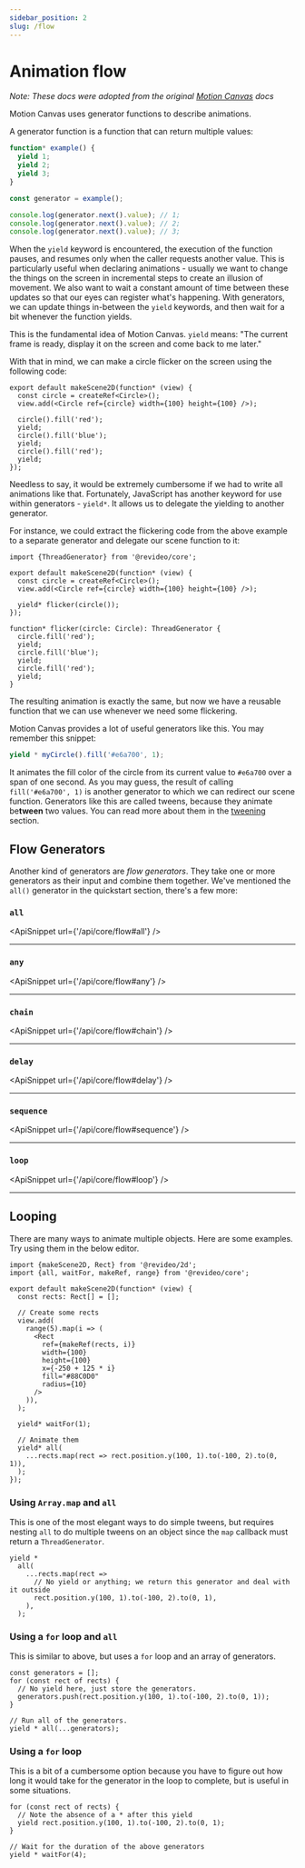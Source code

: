 ```yaml
---
sidebar_position: 2
slug: /flow
---
```



# Animation flow

_Note: These docs were adopted from the original
[Motion Canvas](https://motioncanvas.io/docs/) docs_

Motion Canvas uses generator functions to describe animations.

A generator function is a function that can return multiple values:

```ts
function* example() {
  yield 1;
  yield 2;
  yield 3;
}

const generator = example();

console.log(generator.next().value); // 1;
console.log(generator.next().value); // 2;
console.log(generator.next().value); // 3;
```

When the `yield` keyword is encountered, the execution of the function pauses,
and resumes only when the caller requests another value. This is particularly
useful when declaring animations - usually we want to change the things on the
screen in incremental steps to create an illusion of movement. We also want to
wait a constant amount of time between these updates so that our eyes can
register what's happening. With generators, we can update things in-between the
`yield` keywords, and then wait for a bit whenever the function yields.

This is the fundamental idea of Motion Canvas. `yield` means: "The current frame
is ready, display it on the screen and come back to me later."

With that in mind, we can make a circle flicker on the screen using the
following code:

```tsx
export default makeScene2D(function* (view) {
  const circle = createRef<Circle>();
  view.add(<Circle ref={circle} width={100} height={100} />);

  circle().fill('red');
  yield;
  circle().fill('blue');
  yield;
  circle().fill('red');
  yield;
});
```

Needless to say, it would be extremely cumbersome if we had to write all
animations like that. Fortunately, JavaScript has another keyword for use within
generators - `yield*`. It allows us to delegate the yielding to another
generator.

For instance, we could extract the flickering code from the above example to a
separate generator and delegate our scene function to it:

```tsx
import {ThreadGenerator} from '@revideo/core';

export default makeScene2D(function* (view) {
  const circle = createRef<Circle>();
  view.add(<Circle ref={circle} width={100} height={100} />);

  yield* flicker(circle());
});

function* flicker(circle: Circle): ThreadGenerator {
  circle.fill('red');
  yield;
  circle.fill('blue');
  yield;
  circle.fill('red');
  yield;
}
```

The resulting animation is exactly the same, but now we have a reusable function
that we can use whenever we need some flickering.

Motion Canvas provides a lot of useful generators like this. You may remember
this snippet:

```ts
yield * myCircle().fill('#e6a700', 1);
```

It animates the fill color of the circle from its current value to `#e6a700`
over a span of one second. As you may guess, the result of calling
`fill('#e6a700', 1)` is another generator to which we can redirect our scene
function. Generators like this are called tweens, because they animate
be**tween** two values. You can read more about them in the
[tweening](/tweening) section.

## Flow Generators

Another kind of generators are _flow generators_. They take one or more
generators as their input and combine them together. We've mentioned the `all()`
generator in the quickstart section, there's a few more:

### `all`

<ApiSnippet url={'/api/core/flow#all'} />
<hr />

### `any`

<ApiSnippet url={'/api/core/flow#any'} />
<hr />

### `chain`

<ApiSnippet url={'/api/core/flow#chain'} />
<hr />

### `delay`

<ApiSnippet url={'/api/core/flow#delay'} />
<hr />

### `sequence`

<ApiSnippet url={'/api/core/flow#sequence'} />
<hr />

### `loop`

<ApiSnippet url={'/api/core/flow#loop'} />
<hr />

## Looping

There are many ways to animate multiple objects. Here are some examples. Try
using them in the below editor.

```tsx editor ratio=2
import {makeScene2D, Rect} from '@revideo/2d';
import {all, waitFor, makeRef, range} from '@revideo/core';

export default makeScene2D(function* (view) {
  const rects: Rect[] = [];

  // Create some rects
  view.add(
    range(5).map(i => (
      <Rect
        ref={makeRef(rects, i)}
        width={100}
        height={100}
        x={-250 + 125 * i}
        fill="#88C0D0"
        radius={10}
      />
    )),
  );

  yield* waitFor(1);

  // Animate them
  yield* all(
    ...rects.map(rect => rect.position.y(100, 1).to(-100, 2).to(0, 1)),
  );
});
```

### Using `Array.map` and `all`

This is one of the most elegant ways to do simple tweens, but requires nesting
`all` to do multiple tweens on an object since the `map` callback must return a
`ThreadGenerator`.

```tsx
yield *
  all(
    ...rects.map(rect =>
      // No yield or anything; we return this generator and deal with it outside
      rect.position.y(100, 1).to(-100, 2).to(0, 1),
    ),
  );
```

### Using a `for` loop and `all`

This is similar to above, but uses a `for` loop and an array of generators.

```tsx
const generators = [];
for (const rect of rects) {
  // No yield here, just store the generators.
  generators.push(rect.position.y(100, 1).to(-100, 2).to(0, 1));
}

// Run all of the generators.
yield * all(...generators);
```

### Using a `for` loop

This is a bit of a cumbersome option because you have to figure out how long it
would take for the generator in the loop to complete, but is useful in some
situations.

```tsx
for (const rect of rects) {
  // Note the absence of a * after this yield
  yield rect.position.y(100, 1).to(-100, 2).to(0, 1);
}

// Wait for the duration of the above generators
yield * waitFor(4);
```
